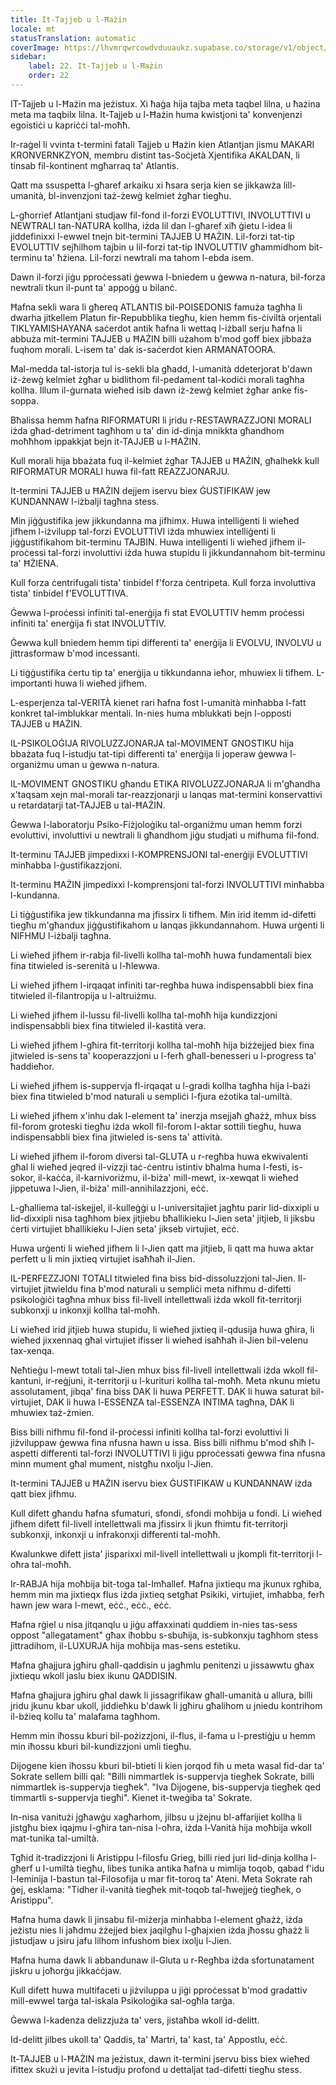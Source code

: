 ```yaml
---
title: It-Tajjeb u l-Ħażin
locale: mt
statusTranslation: automatic
coverImage: https://lhvmrqwrcowdvduuaukz.supabase.co/storage/v1/object/public/strapi-uploads/small_cover-educacion-fundamental.webp-2d51a7828a2b1309555be27f7e2a61a0.webp
sidebar:
    label: 22. It-Tajjeb u l-Ħażin
    order: 22
---
```

IT-Tajjeb u l-Ħażin ma jeżistux. Xi ħaġa hija tajba meta taqbel lilna, u ħażina meta ma taqbilx lilna. It-Tajjeb u l-Ħażin huma kwistjoni ta' konvenjenzi egoistiċi u kapriċċi tal-moħħ.

Ir-raġel li vvinta t-termini fatali Tajjeb u Ħażin kien Atlantjan jismu MAKARI KRONVERNKZYON, membru distint tas-Soċjetà Xjentifika AKALDAN, li tinsab fil-kontinent mgħarraq ta' Atlantis.

Qatt ma ssuspetta l-għaref arkaiku xi ħsara serja kien se jikkawża lill-umanità, bl-invenzjoni taż-żewġ kelmiet żgħar tiegħu.

L-għorrief Atlantjani studjaw fil-fond il-forzi EVOLUTTIVI, INVOLUTTIVI u NEWTRALI tan-NATURA kollha, iżda lil dan l-għaref xiħ ġietu l-idea li jiddefinixxi l-ewwel tnejn bit-termini TAJJEB U ĦAŻIN. Lil-forzi tat-tip EVOLUTTIV sejħilhom tajbin u lil-forzi tat-tip INVOLUTTIV għammidhom bit-terminu ta' ħżiena. Lil-forzi newtrali ma tahom l-ebda isem.

Dawn il-forzi jiġu pproċessati ġewwa l-bniedem u ġewwa n-natura, bil-forza newtrali tkun il-punt ta' appoġġ u bilanċ.

Ħafna sekli wara li għereq ATLANTIS bil-POISEDONIS famuża tagħha li dwarha jitkellem Platun fir-Repubblika tiegħu, kien hemm fis-ċiviltà orjentali TIKLYAMISHAYANA saċerdot antik ħafna li wettaq l-iżball serju ħafna li abbuża mit-termini TAJJEB u ĦAŻIN billi użahom b'mod goff biex jibbaża fuqhom morali. L-isem ta' dak is-saċerdot kien ARMANATOORA.

Mal-medda tal-istorja tul is-sekli bla għadd, l-umanità ddeterjorat b'dawn iż-żewġ kelmiet żgħar u bidlithom fil-pedament tal-kodiċi morali tagħha kollha. Illum il-ġurnata wieħed isib dawn iż-żewġ kelmiet żgħar anke fis-soppa.

Bħalissa hemm ħafna RIFORMATURI li jridu r-RESTAWRAZZJONI MORALI iżda għad-detriment tagħhom u ta' din id-dinja mnikkta għandhom moħħhom ippakkjat bejn it-TAJJEB u l-ĦAŻIN.

Kull morali hija bbażata fuq il-kelmiet żgħar TAJJEB u ĦAŻIN, għalhekk kull RIFORMATUR MORALI huwa fil-fatt REAZZJONARJU.

It-termini TAJJEB u ĦAŻIN dejjem iservu biex ĠUSTIFIKAW jew KUNDANNAW l-iżbalji tagħna stess.

Min jiġġustifika jew jikkundanna ma jifhimx. Huwa intelliġenti li wieħed jifhem l-iżvilupp tal-forzi EVOLUTTIVI iżda mhuwiex intelliġenti li jiġġustifikahom bit-terminu TAJBIN. Huwa intelliġenti li wieħed jifhem il-proċessi tal-forzi involuttivi iżda huwa stupidu li jikkundannahom bit-terminu ta' ĦŻIENA.

Kull forza ċentrifugali tista' tinbidel f'forza ċentripeta. Kull forza involuttiva tista' tinbidel f'EVOLUTTIVA.

Ġewwa l-proċessi infiniti tal-enerġija fi stat EVOLUTTIV hemm proċessi infiniti ta' enerġija fi stat INVOLUTTIV.

Ġewwa kull bniedem hemm tipi differenti ta' enerġija li EVOLVU, INVOLVU u jittrasformaw b'mod incessanti.

Li tiġġustifika ċertu tip ta' enerġija u tikkundanna ieħor, mhuwiex li tifhem. L-importanti huwa li wieħed jifhem.

L-esperjenza tal-VERITÀ kienet rari ħafna fost l-umanità minħabba l-fatt konkret tal-imblukkar mentali. In-nies huma mblukkati bejn l-opposti TAJJEB u ĦAŻIN.

IL-PSIKOLOĠIJA RIVOLUZZJONARJA tal-MOVIMENT GNOSTIKU hija bbażata fuq l-istudju tat-tipi differenti ta' enerġija li joperaw ġewwa l-organiżmu uman u ġewwa n-natura.

IL-MOVIMENT GNOSTIKU għandu ETIKA RIVOLUZZJONARJA li m'għandha x'taqsam xejn mal-morali tar-reazzjonarji u lanqas mat-termini konservattivi u retardatarji tat-TAJJEB u tal-ĦAŻIN.

Ġewwa l-laboratorju Psiko-Fiżjoloġiku tal-organiżmu uman hemm forzi evoluttivi, involuttivi u newtrali li għandhom jiġu studjati u mifhuma fil-fond.

It-terminu TAJJEB jimpedixxi l-KOMPRENSJONI tal-enerġiji EVOLUTTIVI minħabba l-ġustifikazzjoni.

It-terminu ĦAŻIN jimpedixxi l-komprensjoni tal-forzi INVOLUTTIVI minħabba l-kundanna.

Li tiġġustifika jew tikkundanna ma jfissirx li tifhem. Min irid itemm id-difetti tiegħu m'għandux jiġġustifikahom u lanqas jikkundannahom. Huwa urġenti li NIFHMU l-iżbalji tagħna.

Li wieħed jifhem ir-rabja fil-livelli kollha tal-moħħ huwa fundamentali biex fina titwieled is-serenità u l-ħlewwa.

Li wieħed jifhem l-irqaqat infiniti tar-regħba huwa indispensabbli biex fina titwieled il-filantropija u l-altruiżmu.

Li wieħed jifhem il-lussu fil-livelli kollha tal-moħħ hija kundizzjoni indispensabbli biex fina titwieled il-kastità vera.

Li wieħed jifhem l-għira fit-territorji kollha tal-moħħ hija biżżejjed biex fina jitwieled is-sens ta' kooperazzjoni u l-ferħ għall-benesseri u l-progress ta' ħaddieħor.

Li wieħed jifhem is-suppervja fl-irqaqat u l-gradi kollha tagħha hija l-bażi biex fina titwieled b'mod naturali u sempliċi l-fjura eżotika tal-umiltà.

Li wieħed jifhem x'inhu dak l-element ta' inerzja msejjaħ għażż, mhux biss fil-forom groteski tiegħu iżda wkoll fil-forom l-aktar sottili tiegħu, huwa indispensabbli biex fina jitwieled is-sens ta' attività.

Li wieħed jifhem il-forom diversi tal-GLUTA u r-regħba huwa ekwivalenti għal li wieħed jeqred il-vizzji taċ-ċentru istintiv bħalma huma l-festi, is-sokor, il-kaċċa, il-karnivoriżmu, il-biża' mill-mewt, ix-xewqat li wieħed jippetuwa l-Jien, il-biża' mill-annihilazzjoni, eċċ.

L-għalliema tal-iskejjel, il-kulleġġi u l-universitajiet jagħtu parir lid-dixxipli u lid-dixxipli nisa tagħhom biex jitjiebu bħallikieku l-Jien seta' jitjieb, li jiksbu ċerti virtujiet bħallikieku l-Jien seta' jikseb virtujiet, eċċ.

Huwa urġenti li wieħed jifhem li l-Jien qatt ma jitjieb, li qatt ma huwa aktar perfett u li min jixtieq virtujiet isaħħaħ il-Jien.

IL-PERFEZZJONI TOTALI titwieled fina biss bid-dissoluzzjoni tal-Jien. Il-virtujiet jitwieldu fina b'mod naturali u sempliċi meta nifhmu d-difetti psikoloġiċi tagħna mhux biss fil-livell intellettwali iżda wkoll fit-territorji subkonxji u inkonxji kollha tal-moħħ.

Li wieħed irid jitjieb huwa stupidu, li wieħed jixtieq il-qdusija huwa għira, li wieħed jixxennaq għal virtujiet ifisser li wieħed isaħħaħ il-Jien bil-velenu tax-xenqa.

Neħtieġu l-mewt totali tal-Jien mhux biss fil-livell intellettwali iżda wkoll fil-kantuni, ir-reġjuni, it-territorji u l-kurituri kollha tal-moħħ. Meta nkunu mietu assolutament, jibqa' fina biss DAK li huwa PERFETT. DAK li huwa saturat bil-virtujiet, DAK li huwa l-ESSENZA tal-ESSENZA INTIMA tagħna, DAK li mhuwiex taż-żmien.

Biss billi nifhmu fil-fond il-proċessi infiniti kollha tal-forzi evoluttivi li jiżviluppaw ġewwa fina nfusna hawn u issa. Biss billi nifhmu b'mod sħiħ l-aspetti differenti tal-forzi INVOLUTTIVI li jiġu pproċessati ġewwa fina nfusna minn mument għal mument, nistgħu nxolju l-Jien.

It-termini TAJJEB u ĦAŻIN iservu biex ĠUSTIFIKAW u KUNDANNAW iżda qatt biex jifhmu.

Kull difett għandu ħafna sfumaturi, sfondi, sfondi moħbija u fondi. Li wieħed jifhem difett fil-livell intellettwali ma jfissirx li jkun fhimtu fit-territorji subkonxji, inkonxji u infrakonxji differenti tal-moħħ.

Kwalunkwe difett jista' jisparixxi mil-livell intellettwali u jkompli fit-territorji l-oħra tal-moħħ.

Ir-RABJA hija moħbija bit-toga tal-Imħallef. Ħafna jixtiequ ma jkunux rgħiba, hemm min ma jixtieqx flus iżda jixtieq setgħat Psikiki, virtujiet, imħabba, ferħ hawn jew wara l-mewt, eċċ., eċċ., eċċ.

Ħafna rġiel u nisa jitqanqlu u jiġu affaxxinati quddiem in-nies tas-sess oppost "allegatament" għax iħobbu s-sbuħija, is-subkonxju tagħhom stess jittradihom, il-LUXURJA hija moħbija mas-sens estetiku.

Ħafna għajjura jgħiru għall-qaddisin u jagħmlu penitenzi u jissawwtu għax jixtiequ wkoll jaslu biex ikunu QADDISIN.

Ħafna għajjura jgħiru għal dawk li jissagrifikaw għall-umanità u allura, billi jridu jkunu kbar ukoll, jiddieħku b'dawk li jgħiru għalihom u jniedu kontrihom il-bżieq kollu ta' malafama tagħhom.

Hemm min iħossu kburi bil-pożizzjoni, il-flus, il-fama u l-prestiġju u hemm min iħossu kburi bil-kundizzjoni umli tiegħu.

Dijogene kien iħossu kburi bil-btieti li kien jorqod fih u meta wasal fid-dar ta' Sokrate sellem billi qal: "Billi nimmartlek is-suppervja tiegħek Sokrate, billi nimmartlek is-suppervja tiegħek". "Iva Dijogene, bis-suppervja tiegħek qed timmartli s-suppervja tiegħi". Kienet it-tweġiba ta' Sokrate.

In-nisa vanitużi jgħawġu xagħarhom, jilbsu u jżejnu bl-affarijiet kollha li jistgħu biex iqajmu l-għira tan-nisa l-oħra, iżda l-Vanità hija moħbija wkoll mat-tunika tal-umiltà.

Tgħid it-tradizzjoni li Aristippu l-filosfu Grieg, billi ried juri lid-dinja kollha l-għerf u l-umiltà tiegħu, libes tunika antika ħafna u mimlija toqob, qabad f'idu l-leminija l-bastun tal-Filosofija u mar fit-toroq ta' Ateni. Meta Sokrate rah ġej, esklama: "Tidher il-vanità tiegħek mit-toqob tal-ħwejjeġ tiegħek, o Aristippu".

Ħafna huma dawk li jinsabu fil-miżerja minħabba l-element għażż, iżda jeżistu nies li jaħdmu żżejjed biex jaqilgħu l-għajxien iżda jħossu għażż li jistudjaw u jsiru jafu lilhom infushom biex ixolju l-Jien.

Ħafna huma dawk li abbandunaw il-Gluta u r-Regħba iżda sfortunatament jiskru u joħorġu jikkaċċjaw.

Kull difett huwa multifaceti u jiżviluppa u jiġi pproċessat b'mod gradattiv mill-ewwel tarġa tal-iskala Psikoloġika sal-ogħla tarġa.

Ġewwa l-kadenza delizzjuża ta' vers, jistaħba wkoll id-delitt.

Id-delitt jilbes ukoll ta' Qaddis, ta' Martri, ta' kast, ta' Appostlu, eċċ.

It-TAJJEB u l-ĦAŻIN ma jeżistux, dawn it-termini jservu biss biex wieħed ifittex skużi u jevita l-istudju profond u dettaljat tad-difetti tiegħu stess.

